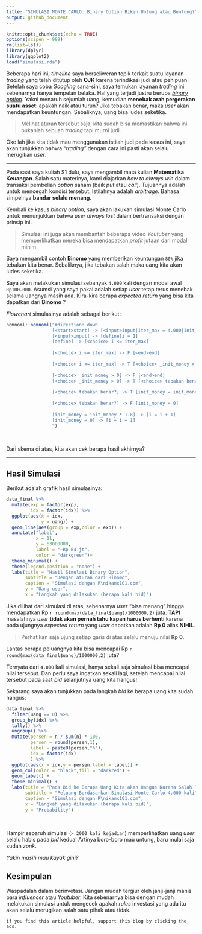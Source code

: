 ```yaml
---
title: "SIMULASI MONTE CARLO: Binary Option Bikin Untung atau Buntung?"
output: github_document
---
```


```r
knitr::opts_chunk$set(echo = TRUE)
options(scipen = 999)
rm(list=ls())
library(dplyr)
library(ggplot2)
load("simulasi.rda")
```

Beberapa hari ini, _timeline_ saya berseliweran topik terkait suatu layanan _trading_ yang telah ditutup oleh __OJK__ karena terindikasi judi atau penipuan. Setelah saya coba _Googling_ sana-sini, saya temukan layanan _trading_ ini sebenarnya hanya tempelan belaka. Hal yang terjadi justru berupa [_binary option_](https://money.kompas.com/read/2022/01/31/064141626/waspada-binary-option-judi-online-berkedok-trading-online?page=all). Yakni menaruh sejumlah uang, kemudian __menebak arah pergerakan suatu asset__: apakah naik atau turun? Jika tebakan benar, maka _user_ akan mendapatkan keuntungan. Sebaliknya, uang bisa ludes seketika.

> Melihat aturan tersebut saja, kita sudah bisa memastikan bahwa ini bukanlah sebuah _trading_ tapi murni judi.

Oke lah jika kita tidak mau menggunakan istilah judi pada kasus ini, saya akan tunjukkan bahwa _"trading"_ dengan cara ini pasti akan selalu merugikan _user_.

---

Pada saat saya kuliah S1 dulu, saya mengambil mata kulian __Matematika Keuangan__. Salah satu materinya, kami diajarkan _how to always win_ dalam transaksi pembelian _option_ saham (baik _put_ atau _call_). Tujuannya adalah untuk mencegah kondisi tersebut. Istilahnya adalah _arbitrage_. Bahasa simpelnya __bandar selalu menang__.

Kembali ke kasus _binary option_, saya akan lakukan simulasi Monte Carlo untuk menunjukkan bahwa _user always lost_ dalam bertransaksi dengan prinsip ini. 

> Simulasi ini juga akan membantah beberapa video _Youtuber_ yang memperlihatkan mereka bisa mendapatkan _profit_ jutaan dari modal minim.

Saya mengambil contoh __Binomo__ yang memberikan keuntungan `80%` jika tebakan kita benar. Sebaliknya, jika tebakan salah maka uang kita akan ludes seketika.

Saya akan melakukan simulasi sebanyak `4.000` kali dengan modal awal `Rp100.000`. Asumsi yang saya pakai adalah setiap _user_ tetap terus menebak selama uangnya masih ada. Kira-kira berapa _expected return_ yang bisa kita dapatkan dari __Binomo__ ?

_Flowchart_ simulasinya adalah sebagai berikut:

```r
nomnoml::nomnoml("#direction: down
                 [<start>start] -> [<input>input|iter_max = 4.000|init_money = 100.000]
                 [<input>input] -> [define|i = 1]
                 [define] -> [<choice> i <= iter_max]
                 
                 [<choice> i <= iter_max] -> F [<end>end]
                 
                 [<choice> i <= iter_max] -> T [<choice> _init_money > 0]
                 
                 [<choice> _init_money > 0] -> F [<end>end] 
                 [<choice> _init_money > 0] -> T [<choice> tebakan benar?] 
                 
                 [<choice> tebakan benar?] -> T [init_money = init_money * 1.8]
                 
                 [<choice> tebakan benar?] -> F [init_money = 0]
                 
                 [init_money = init_money * 1.8] -> [i = i + 1]
                 [init_money = 0] -> [i = i + 1]
                 ")
```

<br>

Dari skema di atas, kita akan cek berapa hasil akhirnya?

---

## Hasil Simulasi

Berikut adalah grafik hasil simulasinya:

```r
data_final %>% 
  mutate(exp = factor(exp),
         idx = factor(idx)) %>% 
  ggplot(aes(x = idx,
             y = uang)) +
  geom_line(aes(group = exp,color = exp)) +
  annotate("label",
           x = 11,
           y = 63000000,
           label = "~Rp 64 jt",
           color = "darkgreen")+
  theme_minimal() +
  theme(legend.position = "none") +
  labs(title = "Hasil Simulasi Binary Option",
       subtitle = "Dengan aturan dari Binomo",
       caption = "Simulasi dengan R\nikanx101.com",
       y = "Uang user",
       x = "Langkah yang dilakukan (berapa kali bid)")
```

Jika dilihat dari simulasi di atas, sebenarnya _user_ "bisa menang" hingga mendapatkan Rp `r round(max(data_final$uang)/1000000,2)` juta. __TAPI__ masalahnya _user_ __tidak akan pernah tahu kapan harus berhenti__ karena pada ujungnya _expected return_ yang _user_ dapatkan adalah __Rp 0__ alias __NIHIL__.

> Perhatikan saja ujung setiap garis di atas selalu menuju nilai __Rp 0__.

Lantas berapa peluangnya kita bisa mencapai Rp `r round(max(data_final$uang)/1000000,2)` juta?

Ternyata dari `4.000` kali simulasi, hanya sekali saja simulasi bisa mencapai nilai tersebut. Dan perlu saya ingatkan sekali lagi, setelah mencapai nilai tersebut pada saat _bid_ selanjutnya uang kita hangus!

Sekarang saya akan tunjukkan pada langkah _bid_ ke berapa uang kita sudah hangus:

```r
data_final %>% 
  filter(uang == 0) %>% 
  group_by(idx) %>% 
  tally() %>% 
  ungroup() %>% 
  mutate(persen = n / sum(n) * 100,
         persen = round(persen,1),
         label = paste0(persen,"%"),
         idx = factor(idx)
         ) %>% 
  ggplot(aes(x = idx,y = persen,label = label)) +
  geom_col(color = "black",fill = "darkred") +
  geom_label() +
  theme_minimal() +
  labs(title = "Pada Bid ke Berapa Uang Kita akan Hangus Karena Salah Tebak?",
       subtitle = "Peluang Berdasarkan Simulasi Monte Carlo 4.000 kali",
       caption = "Simulasi dengan R\nikanx101.com",
       x = "Langkah yang dilakukan (berapa kali bid)",
       y = "Probability")
```

<br>

Hampir separuh simulasi (`> 2000 kali kejadian`) memperlihatkan uang _user_ selalu habis pada _bid_ kedua! Artinya boro-boro mau untung, baru mulai saja sudah _zonk_.

_Yakin masih mau kayak gini?_

## __Kesimpulan__

Waspadalah dalam berinvetasi. Jangan mudah tergiur oleh janji-janji manis para _influencer_ atau _Youtuber_. Kita sebenarnya bisa dengan mudah melakukan simulasi untuk mengecek apakah _rules_ investasi yang ada itu akan selalu merugikan salah satu pihak atau tidak.

```
if you find this article helpful, support this blog by clicking the ads.
```